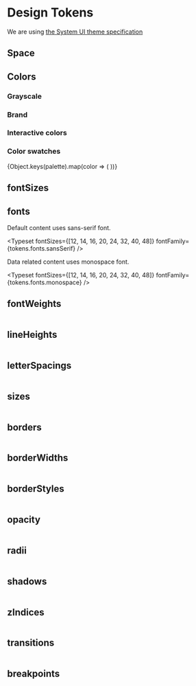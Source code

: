 
<Meta title="Design Tokens/Design Tokens" />

# Design Tokens

We are using <a href="https://system-ui.com/theme/" target="_blank">the System UI theme specification</a>

## Space

<Table data={tokens.space} />

## Colors

### Grayscale

<ColorSwatches title="tokens.colors.gray" subtitle="All grays" color="gray" colors={colors} />

### Brand

<ColorPalette>
	<ColorItem title="tokens.colors.brand" subtitle="Brand colors" colors={brand} />
</ColorPalette>

<ColorPalette>
	<ColorItem
		title="tokens.colors.gradients"
		colors={{ twilight: colors.twilight.backgroundImage }}
	/>
</ColorPalette>

### Interactive colors

<ColorPalette>
	<ColorItem title="Clickable color" colors={{ lochmara: colors.lochmara }} />
</ColorPalette>

<ColorPalette>
	<ColorItem title="Focus color" colors={{ moodyPurple: colors.moodyPurple }} />
</ColorPalette>

### Color swatches

<div>
	{Object.keys(palette).map(color => (
		<ColorSwatches key={color} title={`tokens.colors.${color}`} color={color} colors={swatches} />
	))}
</div>

## fontSizes

<Typeset fontSizes={Object.values(tokens.fontSizes)} />

## fonts

Default content uses sans-serif font.

<Typeset fontSizes={[12, 14, 16, 20, 24, 32, 40, 48]} fontFamily={tokens.fonts.sansSerif} />

Data related content uses monospace font.

<Typeset fontSizes={[12, 14, 16, 20, 24, 32, 40, 48]} fontFamily={tokens.fonts.monospace} />

## fontWeights

<Table data={tokens.fontWeights} />

## lineHeights

<Table data={tokens.lineHeights} />

## letterSpacings

<Table data={tokens.letterSpacings} />

## sizes

<Table data={tokens.sizes} />

## borders

<Table data={tokens.borders} />

## borderWidths

<Table data={tokens.borderWidths} />

## borderStyles

<Table data={tokens.borderStyles} />

## opacity

<Table data={tokens.opacity} />

## radii

<Table data={tokens.radii} />

## shadows

<Table data={tokens.shadows} />

## zIndices

<Table data={tokens.zIndices} />

## transitions

<Table data={tokens.transitions} />

## breakpoints

<Table data={tokens.breakpoints} />
